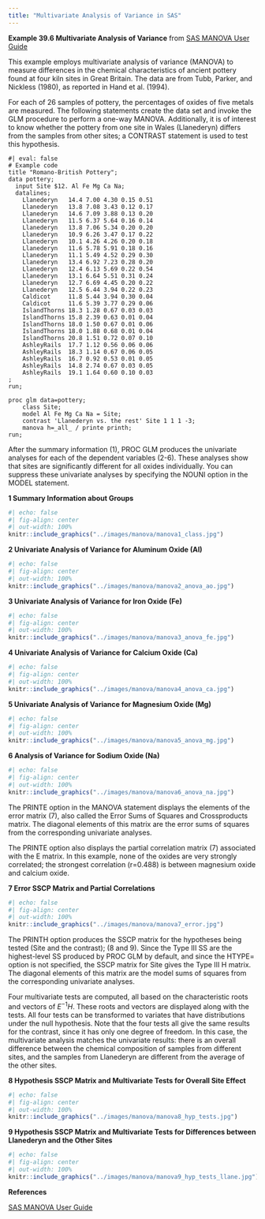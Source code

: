 ```yaml
---
title: "Multivariate Analysis of Variance in SAS"
---
```


**Example 39.6 Multivariate Analysis of Variance** from [SAS MANOVA User Guide](https://support.sas.com/documentation/cdl/en/statug/63033/HTML/default/viewer.htm#statug_glm_sect051.htm)

This example employs multivariate analysis of variance (MANOVA) to measure differences in the chemical characteristics of ancient pottery found at four kiln sites in Great Britain. The data are from Tubb, Parker, and Nickless (1980), as reported in Hand et al. (1994).

For each of 26 samples of pottery, the percentages of oxides of five metals are measured. The following statements create the data set and invoke the GLM procedure to perform a one-way MANOVA. Additionally, it is of interest to know whether the pottery from one site in Wales (Llanederyn) differs from the samples from other sites; a CONTRAST statement is used to test this hypothesis.

```sas
#| eval: false
# Example code
title "Romano-British Pottery";
data pottery;
  input Site $12. Al Fe Mg Ca Na;
  datalines;
    Llanederyn   14.4 7.00 4.30 0.15 0.51
    Llanederyn   13.8 7.08 3.43 0.12 0.17
    Llanederyn   14.6 7.09 3.88 0.13 0.20
    Llanederyn   11.5 6.37 5.64 0.16 0.14
    Llanederyn   13.8 7.06 5.34 0.20 0.20
    Llanederyn   10.9 6.26 3.47 0.17 0.22
    Llanederyn   10.1 4.26 4.26 0.20 0.18
    Llanederyn   11.6 5.78 5.91 0.18 0.16
    Llanederyn   11.1 5.49 4.52 0.29 0.30
    Llanederyn   13.4 6.92 7.23 0.28 0.20
    Llanederyn   12.4 6.13 5.69 0.22 0.54
    Llanederyn   13.1 6.64 5.51 0.31 0.24
    Llanederyn   12.7 6.69 4.45 0.20 0.22
    Llanederyn   12.5 6.44 3.94 0.22 0.23
    Caldicot     11.8 5.44 3.94 0.30 0.04
    Caldicot     11.6 5.39 3.77 0.29 0.06
    IslandThorns 18.3 1.28 0.67 0.03 0.03
    IslandThorns 15.8 2.39 0.63 0.01 0.04
    IslandThorns 18.0 1.50 0.67 0.01 0.06
    IslandThorns 18.0 1.88 0.68 0.01 0.04
    IslandThorns 20.8 1.51 0.72 0.07 0.10
    AshleyRails  17.7 1.12 0.56 0.06 0.06
    AshleyRails  18.3 1.14 0.67 0.06 0.05
    AshleyRails  16.7 0.92 0.53 0.01 0.05
    AshleyRails  14.8 2.74 0.67 0.03 0.05
    AshleyRails  19.1 1.64 0.60 0.10 0.03
;
run;

proc glm data=pottery;
    class Site;
    model Al Fe Mg Ca Na = Site;
    contrast 'Llanederyn vs. the rest' Site 1 1 1 -3;
    manova h=_all_ / printe printh;
run;
```

After the summary information (1), PROC GLM produces the univariate analyses for each of the dependent variables (2-6). These analyses show that sites are significantly different for all oxides individually. You can suppress these univariate analyses by specifying the NOUNI option in the MODEL statement.

**1 Summary Information about Groups**

```r
#| echo: false
#| fig-align: center
#| out-width: 100%
knitr::include_graphics("../images/manova/manova1_class.jpg")
```

**2 Univariate Analysis of Variance for Aluminum Oxide (AI)**

```r
#| echo: false
#| fig-align: center
#| out-width: 100%
knitr::include_graphics("../images/manova/manova2_anova_ao.jpg")
```

**3 Univariate Analysis of Variance for Iron Oxide (Fe)**

```r
#| echo: false
#| fig-align: center
#| out-width: 100%
knitr::include_graphics("../images/manova/manova3_anova_fe.jpg")
```

**4 Univariate Analysis of Variance for Calcium Oxide (Ca)**

```r
#| echo: false
#| fig-align: center
#| out-width: 100%
knitr::include_graphics("../images/manova/manova4_anova_ca.jpg")
```

**5 Univariate Analysis of Variance for Magnesium Oxide (Mg)**

```r
#| echo: false
#| fig-align: center
#| out-width: 100%
knitr::include_graphics("../images/manova/manova5_anova_mg.jpg")
```

**6 Analysis of Variance for Sodium Oxide (Na)**

```r
#| echo: false
#| fig-align: center
#| out-width: 100%
knitr::include_graphics("../images/manova/manova6_anova_na.jpg")
```

The PRINTE option in the MANOVA statement displays the elements of the error matrix (7), also called the Error Sums of Squares and Crossproducts matrix. The diagonal elements of this matrix are the error sums of squares from the corresponding univariate analyses.

The PRINTE option also displays the partial correlation matrix (7) associated with the E matrix. In this example, none of the oxides are very strongly correlated; the strongest correlation (r=0.488) is between magnesium oxide and calcium oxide.

**7 Error SSCP Matrix and Partial Correlations**

```r
#| echo: false
#| fig-align: center
#| out-width: 100%
knitr::include_graphics("../images/manova/manova7_error.jpg")
```

The PRINTH option produces the SSCP matrix for the hypotheses being tested (Site and the contrast); (8 and 9). Since the Type III SS are the highest-level SS produced by PROC GLM by default, and since the HTYPE= option is not specified, the SSCP matrix for Site gives the Type III H matrix. The diagonal elements of this matrix are the model sums of squares from the corresponding univariate analyses.

Four multivariate tests are computed, all based on the characteristic roots and vectors of $E^{-1}H$. These roots and vectors are displayed along with the tests. All four tests can be transformed to variates that have distributions under the null hypothesis. Note that the four tests all give the same results for the contrast, since it has only one degree of freedom. In this case, the multivariate analysis matches the univariate results: there is an overall difference between the chemical composition of samples from different sites, and the samples from Llanederyn are different from the average of the other sites.

**8 Hypothesis SSCP Matrix and Multivariate Tests for Overall Site Effect**

```r
#| echo: false
#| fig-align: center
#| out-width: 100%
knitr::include_graphics("../images/manova/manova8_hyp_tests.jpg")
```

**9 Hypothesis SSCP Matrix and Multivariate Tests for Differences between Llanederyn and the Other Sites**

```r
#| echo: false
#| fig-align: center
#| out-width: 100%
knitr::include_graphics("../images/manova/manova9_hyp_tests_llane.jpg")
```

**References**

[SAS MANOVA User Guide](https://support.sas.com/documentation/cdl/en/statug/63033/HTML/default/viewer.htm#statug_glm_sect051.htm)
